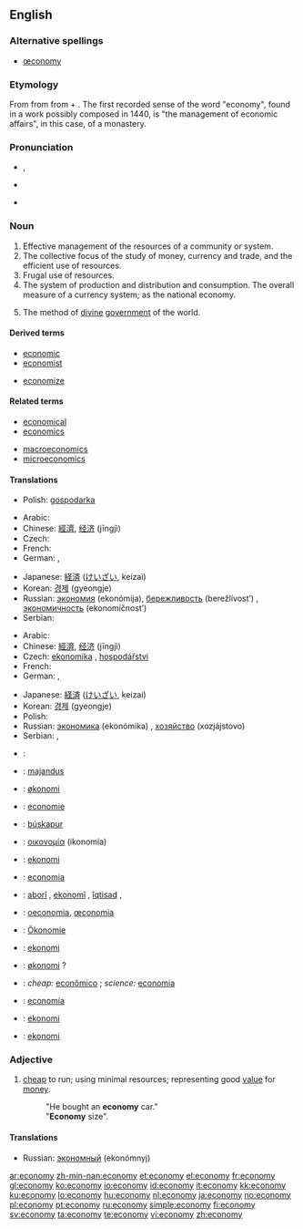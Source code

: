 {{wikipedia|dab=economy (disambiguation)|economy}}
==English==

===Alternative spellings===
* [[œconomy]]

===Etymology===
From {{etyl|la|en}} {{term|oeconomia|lang=la}} from {{etyl|grc|en}} {{term|οἰκονομία||management of a household, administration|tr=oikonomia|lang=grc|sc=polytonic}} from {{term|οἶκος||house|tr=oikos|lang=grc|sc=polytonic}} + {{term|νόμος||law|tr=nomos|lang=grc|sc=polytonic}}.  The first recorded sense of the word "economy", found in a work possibly composed in 1440, is "the management of economic affairs", in this case, of a monastery.

===Pronunciation===
* {{a|RP}} {{IPA|/iːˈkɒn.ə.mi/|/ɪˈkɒn.ə.mi/}}, {{SAMPA|/i:"kQn.@.mi/|/I"kQn.@.mi/}}
* {{a|US}} {{enPR|ĕ'kô'nô'mĕ}}
* {{audio|en-us-economy.ogg|Audio (US)}}

===Noun===
{{wikipedia}}
{{en-noun|econom|ies}}

# Effective management of the resources of a community or system.
# The collective focus of the study of money, currency and trade, and the efficient use of resources.
# Frugal use of resources.
# The system of production and distribution and consumption. The overall measure of a currency system; as the national economy.
# {{theology}} The method of [[divine]] [[government]] of the world.

====Derived terms====
{{rel-top|terms derived from economy}}
* [[economic]]
* [[economist]]
{{rel-mid}}
* [[economize]]
{{rel-bottom}}

====Related terms====
{{rel-top|terms related to economy}}
* [[economical]]
* [[economics]]
{{rel-mid}}
* [[macroeconomics]]
* [[microeconomics]]
{{rel-bottom}}

====Translations====
{{trans-top|effective management of the resources of a community or system}}
* Polish: [[gospodarka]] {{f}}
{{trans-mid}}
{{trans-bottom}}

{{trans-top|frugal use of resources}}
* Arabic: {{t+|ar|اقتصاد|m|tr=iqtiṣād|sc=Arab}}
* Chinese: [[經濟]], [[经济]] (jīngjì)
* Czech: {{t-|cs|úspornost|f}}
* French: {{t+|fr|économie|f}}
* German: {{t+|de|Wirtschaft|f}}, {{t+|de|Ökonomie|f}}
{{trans-mid}}
* Japanese: [[経済]] ([[けいざい]], keizai)
* Korean: [[경제]] (gyeongje)
* Russian: [[экономия]] (ekonómija){{f}}, [[бережливость]] (berežlívost’) {{f}}, [[экономичность]] (ekonomíčnost’) {{f}}
* Serbian: {{t-|sr|privreda|f}}
{{trans-bottom}}

{{trans-top|production and distribution and consumption}}
* Arabic: {{t+|ar|اقتصاد|m|tr=iqtiṣād|sc=Arab}}
* Chinese: [[經濟]], [[经济]] (jīngjì)
* Czech: [[ekonomika]] {{f}}, [[hospodářství]] {{n}}
* French: {{t+|fr|économie|f}}
* German: {{t+|de|Wirtschaft|f}}, {{t+|de|Ökonomie|f}}
{{trans-mid}}
* Japanese: [[経済]] ([[けいざい]], keizai)
* Korean: [[경제]] (gyeongje)
* Polish: {{t-|pl|ekonomia|f}}
* Russian: [[экономика]] (ekonómika) {{f}}, [[хозяйство]] (xozjájstovo) {{n}}
* Serbian: {{t-|sr|привреда|sc=Cyrl}}, {{t-|sr|privreda|f}}
{{trans-bottom}}

{{checktrans-top}}
* {{ttbc|Armenian}}: {{t-|hy|տնտեսություն|tr=tntesut'yun|sc=Armn|xs=Armenian}}
* {{ttbc|Estonian}}: [[majandus]]
* {{ttbc|Danish}}: [[økonomi]] {{c}}
* {{ttbc|Dutch}}: [[economie]] {{f}}
* {{ttbc|Faroese}}: [[búskapur]] {{m}}
* {{ttbc|Greek}}: [[οικονομία]] (ikonomía) {{f}}
* {{ttbc|Ido}}: [[ekonomi]]
* {{ttbc|Italian}}: [[economia]] {{f}}
* {{ttbc|Kurdish}}: [[aborî]] {{f}}, [[ekonomî]] {{f}}, [[îqtisad]] {{f}}, {{ku-Arab|[[ئابووری]]}}
{{trans-mid}}
* {{ttbc|Latin}}: [[oeconomia]], [[œconomia]] {{f}}
* {{ttbc|Luxembourgish}}: [[Ökonomie]] {{f}}
* {{ttbc|Malay}}: [[ekonomi]]
* {{ttbc|Norwegian}}: [[økonomi]] ? {{f}}
* {{ttbc|Portuguese}}: ''cheap:'' [[econômico]] {{m}}; ''science:'' [[economia]] {{f}}
* {{ttbc|Spanish}}: [[economía]] {{f}}
* {{ttbc|Swedish}}: [[ekonomi]]
* {{ttbc|Turkish}}: [[ekonomi]]
{{trans-bottom}}

===Adjective===
{{en-adj|-}}

# [[cheap]] to run; using minimal resources; representing good [[value]] for [[money]].
#: "He bought an '''economy''' car."
#: "'''Economy''' size".

====Translations====
* Russian: [[экономный]] (ekonómnyj)

[[ar:economy]]
[[zh-min-nan:economy]]
[[et:economy]]
[[el:economy]]
[[fr:economy]]
[[gl:economy]]
[[ko:economy]]
[[io:economy]]
[[id:economy]]
[[it:economy]]
[[kk:economy]]
[[ku:economy]]
[[lo:economy]]
[[hu:economy]]
[[nl:economy]]
[[ja:economy]]
[[no:economy]]
[[pl:economy]]
[[pt:economy]]
[[ru:economy]]
[[simple:economy]]
[[fi:economy]]
[[sv:economy]]
[[ta:economy]]
[[te:economy]]
[[vi:economy]]
[[zh:economy]]